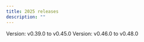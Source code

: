 ```yaml
---
title: 2025 releases
description: ""
---
```


<CardGroup cols={3}>
  <Card
    title="January 2025"
    icon="book-open"
    href="/release-notes/January_2025"
  >
    Version: v0.39.0 to v0.45.0
  </Card>
  <Card title="February 2025" icon="book-open" href="/release-notes/Feb-2025">
    Version: v0.46.0 to v0.48.0
  </Card>
</CardGroup>
